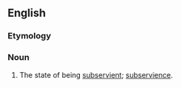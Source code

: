 ==English==

===Etymology===
{{suffix|en|subservient|cy}}

===Noun===
{{en-noun|-|+}}

# The state of being [[subservient]]; [[subservience]].